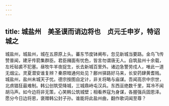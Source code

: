 ```yaml
---
---
---
```

title: 城盐州　美圣谟而诮边将也　贞元壬申岁，特诏城之
---



城盐州，城盐州，城在五原原上头。蕃东节度钵阐布，忽见新城当要路。金鸟飞传赞普闻，建牙传箭集群臣。君臣赭面有忧色，皆言勿谓唐无人。自筑盐州十余载，左衽毡裘不犯塞。昼牧牛羊夜捉生，长去新城百里外。诸边急警劳戍人，唯此一道无烟尘。灵夏潜安谁复辨？秦原暗通何处见？鄜州驿路好马来，长安药肆黄耆贱。城盐州，盐州未城天子忧。德宗按图自定计，非关将略与庙谋。吾闻高宗中宗世，北虏猖狂最难制。韩公创筑受降城，三城鼎峙屯汉兵。东西亘绝数千里，耳冷不闻胡马声。如今边将非无策，心笑韩公筑城壁；相看养寇为身谋，各握强兵固恩泽。愿分今日边将恩，褒赠韩公封子孙。谁能将此盐州曲，翻作歌词闻至尊？